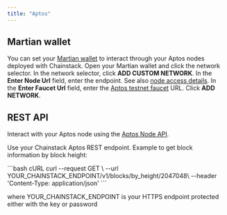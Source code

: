 ```yaml
---
title: "Aptos"
---
```


## Martian wallet

You can set your [Martian wallet](https://martianwallet.xyz/) to interact through your Aptos nodes deployed with Chainstack.
<Steps>
  <Step>
    Open your Martian wallet and click the network selector.
  </Step>
  <Step>
    In the network selector, click **ADD CUSTOM NETWORK**.
  </Step>
  <Step>
    In the **Enter Node Url** field, enter the endpoint. See also [node access details](/docs/manage-your-node#view-node-access-and-credentials).
  </Step>
  <Step>
    In the **Enter Faucet Url** field, enter the [Aptos testnet faucet](https://aptoslabs.com/testnet-faucet) URL.
  </Step>
  <Step>
    Click **ADD NETWORK**.
  </Step>
</Steps>

## REST API

Interact with your Aptos node using the [Aptos Node API](https://fullnode.devnet.aptoslabs.com/v1/spec#/).

Use your Chainstack Aptos REST endpoint. Example to get block information by block height:

<CodeGroup>
  ```bash cURL
  curl --request GET \
    --url YOUR_CHAINSTACK_ENDPOINT/v1/blocks/by_height/2047048\
    --header 'Content-Type: application/json'
  ```
</CodeGroup>

where YOUR\_CHAINSTACK\_ENDPOINT is your HTTPS endpoint protected either with the key or password
